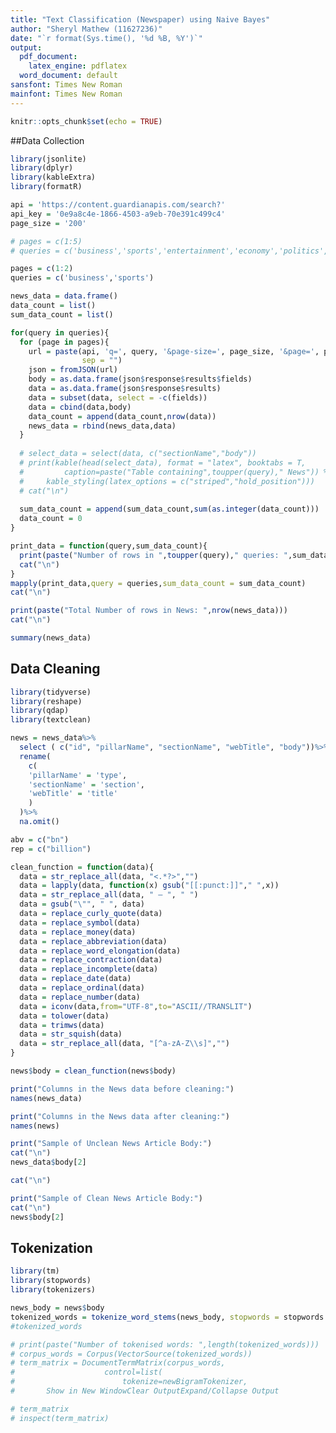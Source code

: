 ```yaml
---
title: "Text Classification (Newspaper) using Naive Bayes"
author: "Sheryl Mathew (11627236)"
date: "`r format(Sys.time(), '%d %B, %Y')`"
output:
  pdf_document:
    latex_engine: pdflatex
  word_document: default
sansfont: Times New Roman
mainfont: Times New Roman
---
```


```r
knitr::opts_chunk$set(echo = TRUE)
```

##Data Collection

```r
library(jsonlite)
library(dplyr)
library(kableExtra) 
library(formatR)

api = 'https://content.guardianapis.com/search?'
api_key = '0e9a8c4e-1866-4503-a9eb-70e391c499c4'
page_size = '200'

# pages = c(1:5)
# queries = c('business','sports','entertainment','economy','politics','science','crime','health','art','technology')

pages = c(1:2)
queries = c('business','sports')

news_data = data.frame()
data_count = list()
sum_data_count = list()

for(query in queries){
  for (page in pages){
    url = paste(api, 'q=', query, '&page-size=', page_size, '&page=', page, '&show-fields=body', '&api-key=', api_key, 
                sep = "")
    json = fromJSON(url)
    body = as.data.frame(json$response$results$fields)
    data = as.data.frame(json$response$results)
    data = subset(data, select = -c(fields))
    data = cbind(data,body)
    data_count = append(data_count,nrow(data))
    news_data = rbind(news_data,data)
  }
  
  # select_data = select(data, c("sectionName","body"))
  # print(kable(head(select_data), format = "latex", booktabs = T, 
  #         caption=paste("Table containing",toupper(query)," News")) %>%
  #     kable_styling(latex_options = c("striped","hold_position")))
  # cat("\n")
  
  sum_data_count = append(sum_data_count,sum(as.integer(data_count)))
  data_count = 0
}
```

```r
print_data = function(query,sum_data_count){
  print(paste("Number of rows in ",toupper(query)," queries: ",sum_data_count))
  cat("\n")
}
mapply(print_data,query = queries,sum_data_count = sum_data_count)
cat("\n")

print(paste("Total Number of rows in News: ",nrow(news_data)))
cat("\n")

summary(news_data)
```

## Data Cleaning

```r
library(tidyverse)
library(reshape)
library(qdap)
library(textclean)

news = news_data%>%
  select ( c("id", "pillarName", "sectionName", "webTitle", "body"))%>%
  rename(
    c(
    'pillarName' = 'type',
    'sectionName' = 'section',
    'webTitle' = 'title'
    )
  )%>%
  na.omit()
```

```r
abv = c("bn")
rep = c("billion")

clean_function = function(data){
  data = str_replace_all(data, "<.*?>","") 
  data = lapply(data, function(x) gsub("[[:punct:]]"," ",x))
  data = str_replace_all(data, " – ", " ")
  data = gsub("\"", " ", data)
  data = replace_curly_quote(data)
  data = replace_symbol(data)
  data = replace_money(data)
  data = replace_abbreviation(data)
  data = replace_word_elongation(data)
  data = replace_contraction(data)
  data = replace_incomplete(data)
  data = replace_date(data)
  data = replace_ordinal(data)
  data = replace_number(data)
  data = iconv(data,from="UTF-8",to="ASCII//TRANSLIT")
  data = tolower(data)
  data = trimws(data)
  data = str_squish(data)
  data = str_replace_all(data, "[^a-zA-Z\\s]","") 
}

news$body = clean_function(news$body)
```

```r
print("Columns in the News data before cleaning:")
names(news_data)

print("Columns in the News data after cleaning:")
names(news)

print("Sample of Unclean News Article Body:")
cat("\n")
news_data$body[2]

cat("\n")

print("Sample of Clean News Article Body:")
cat("\n")
news$body[2]
```

## Tokenization

```r
library(tm)
library(stopwords)
library(tokenizers)

news_body = news$body
tokenized_words = tokenize_word_stems(news_body, stopwords = stopwords::stopwords("en"))
#tokenized_words

# print(paste("Number of tokenised words: ",length(tokenized_words)))
# corpus_words = Corpus(VectorSource(tokenized_words))
# term_matrix = DocumentTermMatrix(corpus_words,
#                    control=list(
#                        tokenize=newBigramTokenizer,
#       Show in New WindowClear OutputExpand/Collapse Output

# term_matrix
# inspect(term_matrix)
```

